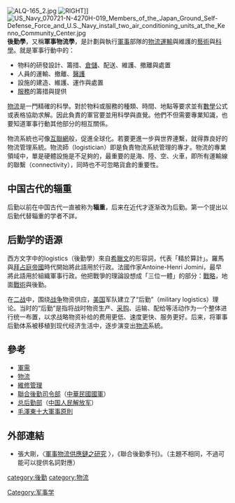 [[File:ALQ-165_2.jpg|thumb]]
[[File:US_Navy_090523-N-5345W-230_Marines_from_the_22nd_Marine_Expeditionary_Unit_(22_MEU)_form_an_assembly_line_to_help_transfer_stores_from_the_flight_deck_after_they_were_delivered_to_the_amphibious_dock_landing_ship_USS_Fort_McHen.jpg|RIGHT]]]]
[[File:US_Navy_070721-N-4270H-019_Members_of_the_Japan_Ground_Self-Defense_Force_and_U.S._Navy_install_two_air_conditioning_units_at_the_Kenno_Community_Center.jpg|thumb]]
'''後勤學'''，又稱'''軍事物流學'''，是計劃與執行[[軍事|軍事]]部隊的[[物流|物流]][[運輸|運輸]]與維護的[[藝術|藝術]]與[[科學|科學]]。就是軍事行動中的：
* 物料的研發設計、籌措、[[倉儲|倉儲]]、配送、維護、撤離與處置
* 人員的運輸、撤離、[[軍醫|醫護]]
* 設施的建造、維護、運作與處置
* [[服務|服務]]的籌措與提供

[[物流|物流]]是一門精確的科學。對於物料或服務的種類、時間、地點等要求並有[[數學|數學]]公式或表格協助求解。因此負責的軍官要並用科學與直覺。他們不但需要專業知識，也要知道軍事行動其他部分的相互關係。

物流系統也可像[[互聯網|互聯網]]般，促進全球化。若要更進一步與世界連繫，就得靠良好的物流管理系統。物流師（logistician）即是負責物流系統管理的專才。物流的專業領域中，單是硬體設施是不足夠的，最重要的是海、陸、空、火車，即所有運輸線的聯繫（connectivity），同時也不可忽略貨倉的重要性。

==中国古代的辎重==
后勤以前在中国古代一直被称为'''辎重'''，后来在近代才逐渐改为后勤。第一个提出以后勤代替辎重的学者不詳。

==后勤学的语源==
西方文字中的logistics（後勤學）來自[[希臘文|希臘文]]的形容詞，代表「精於算計」。羅馬與[[拜占庭帝國|拜占庭帝國]]時代開始將此語用於行政。法國作家Antoine-Henri Jomini，最早將此語用於組織軍事行政。他把戰爭的理論設想成「三位一體」的部分：[[戰略|戰略]]，地面[[戰術|戰術]]與後勤。

在[[二战|二战]]中，围绕[[战争|战争]]物资供应，[[美国|美国]]军队建立了“后勤”（military logistics）理论。当时的“后勤”是指将战时物资生产、[[采购|采购]]、运输、配给等活动作为一个整体进行统一布置，以求战略物资补给的费用更低、速度更快、服务更好。后来，将軍事后勤体系被移植到现代经济生活中，逐步演变出[[物流|物流]]系統。

==參考==
* [[軍需|軍需]]
* [[物流|物流]]
*[[維修管理|維修管理]]
* [[聯合後勤司令部|聯合後勤司令部]]（[[中華民國國軍|中華民國國軍]]）
* [[总后勤部|总后勤部]]（[[中国人民解放军|中国人民解放军]]）
*[[毛澤東十大軍事原則|毛澤東十大軍事原則]]
{{軍事}}

==外部連結==
* 張大剛，〈[http://www.mnd.gov.tw/publication/subject.aspx?TopicID=1268 軍事物流供應鏈之研究] {{Wayback|url=http://www.mnd.gov.tw/publication/subject.aspx?TopicID=1268 |date=20180930162547 }}〉，《聯合後勤季刊》。（主題不相同，不過可能可以提供名詞對應）

[[category:後勤|category:後勤]]
[[category:物流|category:物流]]
[[Category:军事学|Category:军事学]]